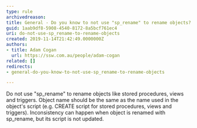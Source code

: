 ```yaml
---
type: rule
archivedreason:
title: General - Do you know to not use "sp_rename" to rename objects?
guid: 1aab9df8-5908-4540-8172-8a5bcf761ec4
uri: do-not-use-sp_rename-to-rename-objects
created: 2019-11-14T21:42:49.0000000Z
authors:
- title: Adam Cogan
  url: https://ssw.com.au/people/adam-cogan
related: []
redirects:
- general-do-you-know-to-not-use-sp_rename-to-rename-objects

---
```


Do not use "sp\_rename" to rename objects like stored procedures, views and triggers.
 Object name should be the same as the name used in the object's script (e.g. CREATE script for stored procedures, views and triggers). Inconsistency can happen when object is renamed with sp\_rename, but its script is not updated.
